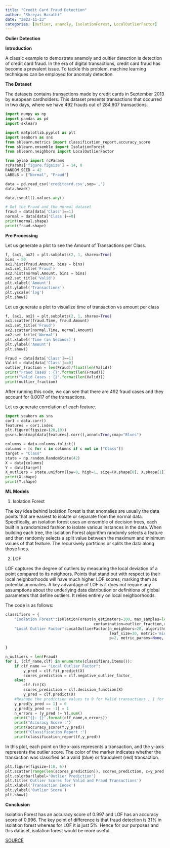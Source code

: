```yaml
---
title: "Credit Card Fraud Detection"
author: "Shreyas Harathi"
date: "2023-11-23"
categories: [Outlier, anamoly, IsolationForest, LocalOutlierFactor]
---
```

**Oulier Detection**

**Introduction**

A classic example to demostrate anamoly and oultier detection is detection of credit card fraud. In the era of digital transactions, credit card fraud has become a prevalent issue. To tackle this problem, machine learning techniques can be employed for anomaly detection.


**The Dataset**

The datasets contains transactions made by credit cards in September 2013 by european cardholders. This dataset presents transactions that occurred in two days, where we have 492 frauds out of 284,807 transactions.

```python
import numpy as np
import pandas as pd
import sklearn

import matplotlib.pyplot as plt
import seaborn as sns
from sklearn.metrics import classification_report,accuracy_score
from sklearn.ensemble import IsolationForest
from sklearn.neighbors import LocalOutlierFactor

from pylab import rcParams
rcParams['figure.figsize'] = 14, 8
RANDOM_SEED = 42
LABELS = ["Normal", "Fraud"]

data = pd.read_csv('creditcard.csv',sep=',')
data.head()
```
```python
data.isnull().values.any()
```

```python
# Get the Fraud and the normal dataset 
fraud = data[data['Class']==1]
normal = data[data['Class']==0]
print(normal.shape)
print(fraud.shape)
```

**Pre Processing**

Let us generate a plot to see the Amount of Transactions per Class.

```python
f, (ax1, ax2) = plt.subplots(2, 1, sharex=True)
bins = 50
ax1.hist(fraud.Amount, bins = bins)
ax1.set_title('Fraud')
ax2.hist(normal.Amount, bins = bins)
ax2.set_title('Valid')
plt.xlabel('Amount')
plt.ylabel('Transactions')
plt.yscale('log')
plt.show()
```

Let us generate a plot to visualize time of transaction vs amount per class
```python
f, (ax1, ax2) = plt.subplots(2, 1, sharex=True)
ax1.scatter(fraud.Time, fraud.Amount)
ax1.set_title('Fraud')
ax2.scatter(normal.Time, normal.Amount)
ax2.set_title('Normal')
plt.xlabel('Time (in Seconds)')
plt.ylabel('Amount')
plt.show()
```

```python
Fraud = data[data['Class']==1]
Valid = data[data['Class']==0]
outlier_fraction = len(Fraud)/float(len(Valid))
print("Fraud Cases : {}".format(len(Fraud)))
print("Valid Cases : {}".format(len(Valid)))
print(outlier_fraction)
```
After running this code, we can see that there are 492 fraud cases and they account for 0.0017 of the transactions. 


Let us generate correlation of each feature.
```python
import seaborn as sns
cor1 = data.corr()
features = cor1.index
plt.figure(figsize=(20,10))
g=sns.heatmap(data[features].corr(),annot=True,cmap="Blues")
```

```python
columns = data.columns.tolist()
columns = [c for c in columns if c not in ["Class"]]
target = "Class"
state = np.random.RandomState(42)
X = data[columns]
Y = data[target]
X_outliers = state.uniform(low=0, high=1, size=(X.shape[0], X.shape[1]))
print(X.shape)
print(Y.shape)
```


**ML Models**

1. Isolation Forest

The key idea behind Isolation Forest is that anomalies are usually the data points that are easiest to isolate or separate from the normal data. Specifically, an isolation forest uses an ensemble of decision trees, each built in a randomized fashion to isolate various instances in the data. When building each tree, the Isolation Forest algorithm randomly selects a feature and then randomly selects a split value between the maximum and minimum values of that feature. The recursively partitions or splits the data along those lines.

2. LOF

LOF captures the degree of outliers by measuring the local deviation of a point compared to its neighbors. Points that stand out with respect to their local neighborhoods will have much higher LOF scores, marking them as potential anomalies. A key advantage of LOF is it does not require any assumptions about the underlying data distribution or definitions of global parameters that define outliers. It relies entirely on local neighborhoods.

The code is as follows:

```python
classifiers = {
    "Isolation Forest":IsolationForest(n_estimators=100, max_samples=len(X), 
                                       contamination=outlier_fraction,random_state=state, verbose=0),
    "Local Outlier Factor":LocalOutlierFactor(n_neighbors=20, algorithm='auto', 
                                              leaf_size=30, metric='minkowski',
                                              p=2, metric_params=None, contamination=outlier_fraction)
   
}
```

```python
n_outliers = len(Fraud)
for i, (clf_name,clf) in enumerate(classifiers.items()):
    if clf_name == "Local Outlier Factor":
        y_pred = clf.fit_predict(X)
        scores_prediction = clf.negative_outlier_factor_
    else:    
        clf.fit(X)
        scores_prediction = clf.decision_function(X)
        y_pred = clf.predict(X)
    #Reshape the prediction values to 0 for Valid transactions , 1 for Fraud transactions
    y_pred[y_pred == 1] = 0
    y_pred[y_pred == -1] = 1
    n_errors = (y_pred != Y).sum()
    print("{}: {}".format(clf_name,n_errors))
    print("Accuracy Score :")
    print(accuracy_score(Y,y_pred))
    print("Classification Report :")
    print(classification_report(Y,y_pred))
```


In this plot, each point on the x-axis represents a transaction, and the y-axis represents the outlier score. The color of the marker indicates whether the transaction was classified as a valid (blue) or fraudulent (red) transaction.

```python
plt.figure(figsize=(10, 6))
plt.scatter(range(len(scores_prediction)), scores_prediction, c=y_pred, cmap='coolwarm', marker='x')
plt.colorbar(label='Outlier Prediction')
plt.title('Outlier Scores for Valid and Fraud Transactions')
plt.xlabel('Transaction Index')
plt.ylabel('Outlier Score')
plt.show()
```

**Conclusion**


Isolation Forest has an accuracy score of 0.997 and LOF has an accuracy score of 0.996. The key point of difference is that fraud detection is 31% in isolation forest whereas for LOF it is just 5%. Hence for our purposes and this dataset, isolation forest would be more useful.

[SOURCE](https://github.com/shreyasharathi/shreyasharathi.github.io/blob/main/posts/Blog6/index.qmd)